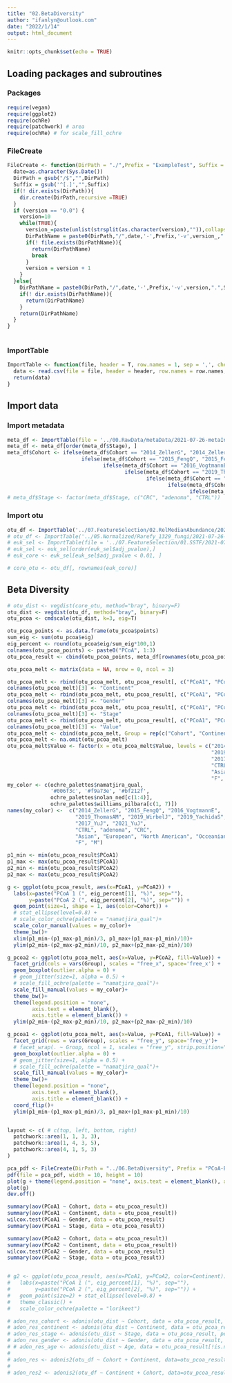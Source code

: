 ```yaml
---
title: "02.BetaDiversity"
author: "ifanlyn@outlook.com"
date: "2022/1/14"
output: html_document
---
```


```r
knitr::opts_chunk$set(echo = TRUE)
```

## Loading packages and subroutines {.tabset}

### Packages

```r
require(vegan)
require(ggplot2)
require(ochRe)
require(patchwork) # area
require(ochRe) # for scale_fill_ochre
```

### FileCreate

```r
FileCreate <- function(DirPath = "./",Prefix = "ExampleTest", Suffix = "pdf", version = "0.0"){
  date=as.character(Sys.Date())
  DirPath = gsub("/$","",DirPath)
  Suffix = gsub('^[.]',"",Suffix)
  if(! dir.exists(DirPath)){
    dir.create(DirPath,recursive =TRUE)
  }
  if (version == "0.0") {
    version=10
    while(TRUE){
      version_=paste(unlist(strsplit(as.character(version),"")),collapse=".")
      DirPathName = paste0(DirPath,"/",date,'-',Prefix,'-v',version_,".",Suffix)
      if(! file.exists(DirPathName)){
        return(DirPathName)
        break
      }
      version = version + 1
    }
  }else{
    DirPathName = paste0(DirPath,"/",date,'-',Prefix,'-v',version,".",Suffix)
    if(! dir.exists(DirPathName)){
      return(DirPathName)
    }
    return(DirPathName)
  }
}
  
```

### ImportTable

```r
ImportTable <- function(file, header = T, row.names = 1, sep = ',', check.names = FALSE, ...){
  data <- read.csv(file = file, header = header, row.names = row.names, sep = sep, check.names = check.names, ...)
  return(data)
}
```

## Import data {.tabset}

### Import metadata

```r
meta_df <- ImportTable(file = '../00.RawData/metaData/2021-07-26-metaInfo-subgroup_1329-v6.0.csv')
meta_df <- meta_df[order(meta_df$Stage), ]
meta_df$Cohort <- ifelse(meta_df$Cohort == "2014_ZellerG", "2014_ZellerG", 
                        ifelse(meta_df$Cohort == "2015_FengQ", "2015_FengQ", 
                               ifelse(meta_df$Cohort == "2016_VogtmannE", "2016_VogtmannE", 
                                      ifelse(meta_df$Cohort == "2019_Thom", "2019_ThomasAM", 
                                             ifelse(meta_df$Cohort == "2019_WirbelJ", "2019_WirbelJ", 
                                                    ifelse(meta_df$Cohort == "2019_Yachida", "2019_YachidaS", 
                                                           ifelse(meta_df$Cohort == "2021_JunY_1", "2017_YuJ","2021_YuJ")))))))
# meta_df$Stage <- factor(meta_df$Stage, c("CRC", "adenoma", "CTRL"))
```

### Import otu

```r
otu_df <- ImportTable('../07.FeatureSelection/02.RelMedianAbundance/2021-07-30-normalized-0.1%-RelMedianAbundance-matrix-v1.0.0.csv')
# otu_df <- ImportTable('../05.Normalized/Rarefy_1329_fungi/2021-07-26-RelativeAbundance_matrix-v1.0.csv') %>% t() %>% as.data.frame()
# euk_sel <- ImportTable(file = '../07.FeatureSelection/01.SSTF/2021-07-30-wilcoxon-all-v1.0.0.csv')
# euk_sel <- euk_sel[order(euk_sel$adj_pvalue),]
# euk_core <- euk_sel[euk_sel$adj_pvalue < 0.01, ]

# core_otu <- otu_df[, rownames(euk_core)]
```

## Beta Diversity

```r
# otu_dist <- vegdist(core_otu, method="bray", binary=F)
otu_dist <- vegdist(otu_df, method="bray", binary=F)
otu_pcoa <- cmdscale(otu_dist, k=3, eig=T)

otu_pcoa_points <- as.data.frame(otu_pcoa$points)
sum_eig <- sum(otu_pcoa$eig)
eig_percent <- round(otu_pcoa$eig/sum_eig*100,1)
colnames(otu_pcoa_points) <- paste0("PCoA", 1:3)
otu_pcoa_result <- cbind(otu_pcoa_points, meta_df[rownames(otu_pcoa_points), ])

otu_pcoa_melt <- matrix(data = NA, nrow = 0, ncol = 3)

otu_pcoa_melt <- rbind(otu_pcoa_melt, otu_pcoa_result[, c("PCoA1", "PCoA2", "Cohort")])
colnames(otu_pcoa_melt)[3] <- "Continent"
otu_pcoa_melt <- rbind(otu_pcoa_melt, otu_pcoa_result[, c("PCoA1", "PCoA2", "Continent")])
colnames(otu_pcoa_melt)[3] <- "Gender"
otu_pcoa_melt <- rbind(otu_pcoa_melt, otu_pcoa_result[, c("PCoA1", "PCoA2", "Gender")])
colnames(otu_pcoa_melt)[3] <- "Stage"
otu_pcoa_melt <- rbind(otu_pcoa_melt, otu_pcoa_result[, c("PCoA1", "PCoA2", "Stage")])
colnames(otu_pcoa_melt)[3] <- "Value"
otu_pcoa_melt <- cbind(otu_pcoa_melt, Group = rep(c("Cohort", "Continent", "Gender", "Stage"), each = nrow(otu_pcoa_result)))
otu_pcoa_melt <- na.omit(otu_pcoa_melt)
otu_pcoa_melt$Value <- factor(x = otu_pcoa_melt$Value, levels = c("2014_ZellerG", "2015_FengQ", "2016_VogtmannE", 
                                                                  "2019_ThomasAM", "2019_WirbelJ", "2019_YachidaS", 
                                                                  "2017_YuJ", "2021_YuJ",
                                                                  "CTRL", "adenoma", "CRC",
                                                                  "Asian", "European", "North American", "Occeanian", 
                                                                  "F", "M"))
my_color <- c(ochre_palettes$namatjira_qual,
              '#006f3c', '#f9a73e', '#bf212f',
              ochre_palettes$nolan_ned[c(1:4)],
              ochre_palettes$williams_pilbara[c(1, 7)])
names(my_color) <-  c("2014_ZellerG", "2015_FengQ", "2016_VogtmannE", 
                      "2019_ThomasAM", "2019_WirbelJ", "2019_YachidaS", 
                      "2017_YuJ", "2021_YuJ",
                      "CTRL", "adenoma", "CRC",
                      "Asian", "European", "North American", "Occeanian", 
                      "F", "M")

p1_min <- min(otu_pcoa_result$PCoA1)
p1_max <- max(otu_pcoa_result$PCoA1)
p2_min <- min(otu_pcoa_result$PCoA2)
p2_max <- max(otu_pcoa_result$PCoA2)

g <- ggplot(otu_pcoa_result, aes(x=PCoA1, y=PCoA2)) +
  labs(x=paste("PCoA 1 (", eig_percent[1], "%)", sep=""),
       y=paste("PCoA 2 (", eig_percent[2], "%)", sep="")) +
  geom_point(size=1, shape = 1, aes(color=Cohort)) + 
  # stat_ellipse(level=0.8) +
  # scale_color_ochre(palette = "namatjira_qual")+
  scale_color_manual(values = my_color)+
  theme_bw()+
  xlim(p1_min-(p1_max-p1_min)/3, p1_max+(p1_max-p1_min)/10)+
  ylim(p2_min-(p2_max-p2_min)/10, p2_max+(p2_max-p2_min)/10)

g_pcoa2 <- ggplot(otu_pcoa_melt, aes(x=Value, y=PCoA2, fill=Value)) +
  facet_grid(cols = vars(Group), scales = "free_x", space='free_x') +
  geom_boxplot(outlier.alpha = 0) +
  # geom_jitter(size=1, alpha = 0.5) + 
  # scale_fill_ochre(palette = "namatjira_qual")+
  scale_fill_manual(values = my_color)+
  theme_bw()+
  theme(legend.position = "none", 
        axis.text = element_blank(),
        axis.title = element_blank()) +
  ylim(p2_min-(p2_max-p2_min)/10, p2_max+(p2_max-p2_min)/10)

g_pcoa1 <- ggplot(otu_pcoa_melt, aes(x=Value, y=PCoA1, fill=Value)) +
  facet_grid(rows = vars(Group), scales = "free_y", space='free_y')+
  # facet_wrap(. ~ Group, ncol = 1, scales = "free_y", strip.position="right", space='free') +
  geom_boxplot(outlier.alpha = 0) +
  # geom_jitter(size=1, alpha = 0.5) + 
  # scale_fill_ochre(palette = "namatjira_qual")+  
  scale_fill_manual(values = my_color)+
  theme_bw()+
  theme(legend.position = "none",
        axis.text = element_blank(),
        axis.title = element_blank()) + 
  coord_flip()+
  ylim(p1_min-(p1_max-p1_min)/3, p1_max+(p1_max-p1_min)/10)


layout <- c( # c(top, left, bottom, right)
  patchwork::area(1, 1, 3, 3),
  patchwork::area(1, 4, 3, 5),
  patchwork::area(4, 1, 5, 3)
)

pca_pdf <- FileCreate(DirPath = "../06.BetaDiversity", Prefix = "PCoA-Bray", Suffix = 'pdf')
pdf(file = pca_pdf, width = 10, height = 10)
plot(g + theme(legend.position = "none", axis.text = element_blank(), axis.title = element_blank()) + g_pcoa2 + g_pcoa1 + plot_layout(design = layout))
plot(g)
dev.off()

summary(aov(PCoA1 ~ Cohort, data = otu_pcoa_result))
summary(aov(PCoA1 ~ Continent, data = otu_pcoa_result))
wilcox.test(PCoA1 ~ Gender, data = otu_pcoa_result)
summary(aov(PCoA1 ~ Stage, data = otu_pcoa_result))

summary(aov(PCoA2 ~ Cohort, data = otu_pcoa_result))
summary(aov(PCoA2 ~ Continent, data = otu_pcoa_result))
wilcox.test(PCoA2 ~ Gender, data = otu_pcoa_result)
summary(aov(PCoA2 ~ Stage, data = otu_pcoa_result))


# g2 <- ggplot(otu_pcoa_result, aes(x=PCoA1, y=PCoA2, color=Continent)) +
#   labs(x=paste("PCoA 1 (", eig_percent[1], "%)", sep=""),
#        y=paste("PCoA 2 (", eig_percent[2], "%)", sep="")) +
#   geom_point(size=2) + stat_ellipse(level=0.8) +
#   theme_classic() +
#   scale_color_ochre(palette = "lorikeet")

# adon_res_cohort <- adonis(otu_dist ~ Cohort, data = otu_pcoa_result, perm = 999)
# adon_res_continent <- adonis(otu_dist ~ Continent, data = otu_pcoa_result, perm = 999)
# adon_res_stage <- adonis(otu_dist ~ Stage, data = otu_pcoa_result, perm = 999)
# adon_res_gender <- adonis(otu_dist ~ Gender, data = otu_pcoa_result, perm = 999)
# # adon_res_age <- adonis(otu_dist ~ Age, data = otu_pcoa_result[!is.na(otu_pcoa_result$Age),], perm = 999)
# 
# adon_res <- adonis2(otu_df ~ Cohort + Continent, data=otu_pcoa_result, permutations=999, by="margin")
# 
# adon_res2 <- adonis2(otu_df ~ Continent + Cohort, data=otu_pcoa_result, permutations=999, by="margin")


```







